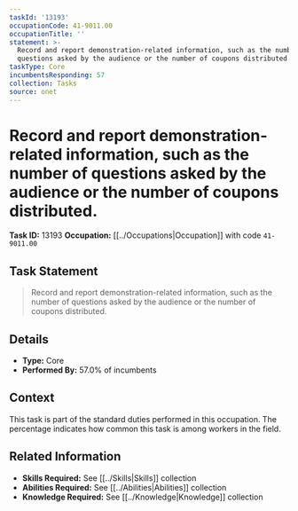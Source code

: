 ```yaml
---
taskId: '13193'
occupationCode: 41-9011.00
occupationTitle: ''
statement: >-
  Record and report demonstration-related information, such as the number of
  questions asked by the audience or the number of coupons distributed.
taskType: Core
incumbentsResponding: 57
collection: Tasks
source: onet
---
```

# Record and report demonstration-related information, such as the number of questions asked by the audience or the number of coupons distributed.

**Task ID:** 13193
**Occupation:** [[../Occupations|Occupation]] with code `41-9011.00`

## Task Statement

> Record and report demonstration-related information, such as the number of questions asked by the audience or the number of coupons distributed.

## Details

- **Type:** Core
- **Performed By:** 57.0% of incumbents

## Context

This task is part of the standard duties performed in this occupation. The percentage indicates how common this task is among workers in the field.

## Related Information

- **Skills Required:** See [[../Skills|Skills]] collection
- **Abilities Required:** See [[../Abilities|Abilities]] collection
- **Knowledge Required:** See [[../Knowledge|Knowledge]] collection
